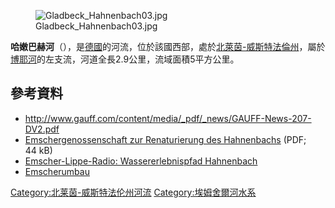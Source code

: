 {{No footnotes|time=2020-07-26T02:49:02+00:00}}
{{Coord|51|32|25.45|N|6|59|38.96|E|display=title}}
[[Image:Gladbeck_Hahnenbach03.jpg|right]]

'''哈嫩巴赫河'''（{{lang-de|Hahnenbach}}），是[[德國|德國]]的河流，位於該國西部，處於[[北萊茵-威斯特法倫州|北萊茵-威斯特法倫州]]，屬於[[博耶河|博耶河]]的左支流，河道全長2.9公里，流域面積5平方公里。

==參考資料==
* http://www.gauff.com/content/media/_pdf/_news/GAUFF-News-207-DV2.pdf{{Wayback|url=http://www.gauff.com/content/media/_pdf/_news/GAUFF-News-207-DV2.pdf |date=20110420024412 }}
* [http://www.eglv.de/uploads/media/20100908_GLAD_Hahnenbach_Umbau_beginnt.pdf Emschergenossenschaft zur Renaturierung des Hahnenbachs]{{Wayback|url=http://www.eglv.de/uploads/media/20100908_GLAD_Hahnenbach_Umbau_beginnt.pdf |date=20111105063008 }} (PDF; 44 kB)
* [http://www.radioemscherlippe.de/Wassererlebnispfad-Hahnenbach.1576.0.html Emscher-Lippe-Radio: Wassererlebnispfad Hahnenbach]{{Wayback|url=http://www.radioemscherlippe.de/Wassererlebnispfad-Hahnenbach.1576.0.html |date=20110211101313 }}
* [http://www.eglv.de/wasserportal/emscher-umbau.html Emscherumbau]{{Wayback|url=http://www.eglv.de/wasserportal/emscher-umbau.html |date=20160106050914 }}

{{Germany-geo-stub}}

[[Category:北莱茵-威斯特法伦州河流|Category:北莱茵-威斯特法伦州河流]]
[[Category:埃姆舍爾河水系|Category:埃姆舍爾河水系]]